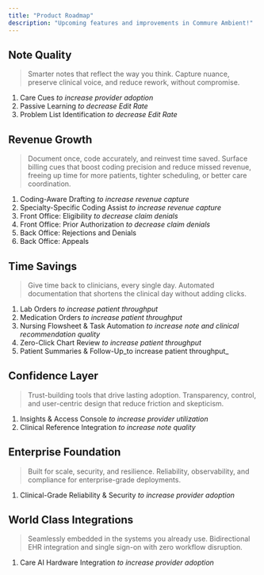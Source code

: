 ```yaml
---
title: "Product Roadmap"
description: "Upcoming features and improvements in Commure Ambient!"
---
```


## Note Quality

> Smarter notes that reflect the way you think. Capture nuance, preserve clinical voice, and reduce rework, without compromise.

1. Care Cues _to increase provider adoption_
2. Passive Learning _to decrease Edit Rate_
3. Problem List Identification _to decrease Edit Rate_

## Revenue Growth

> Document once, code accurately, and reinvest time saved. Surface billing cues that boost coding precision and reduce missed revenue, freeing up time for more patients, tighter scheduling, or better care coordination.

1. Coding-Aware Drafting _to increase revenue capture_
2. Specialty-Specific Coding Assist _to increase revenue capture_
3. Front Office: Eligibility _to decrease claim denials_
4. Front Office: Prior Authorization _to decrease claim denials_
5. Back Office: Rejections and Denials 
6. Back Office: Appeals 

## Time Savings

> Give time back to clinicians, every single day. Automated documentation that shortens the clinical day without adding clicks.

1. Lab Orders _to increase patient throughput_
2. Medication Orders _to increase patient throughput_
3. Nursing Flowsheet & Task Automation _to increase note and clinical recommendation quality_
4. Zero-Click Chart Review _to increase patient throughput_
5. Patient Summaries & Follow-Up_to increase patient throughput_

## Confidence Layer

> Trust-building tools that drive lasting adoption. Transparency, control, and user-centric design that reduce friction and skepticism.

1. Insights & Access Console _to increase provider utilization_
2. Clinical Reference Integration _to increase note quality_

## Enterprise Foundation

> Built for scale, security, and resilience. Reliability, observability, and compliance for enterprise-grade deployments.

1. Clinical-Grade Reliability & Security _to increase provider adoption_

## World Class Integrations

> Seamlessly embedded in the systems you already use. Bidirectional EHR integration and single sign-on with zero workflow disruption.

1. Care AI Hardware Integration _to increase provider adoption_